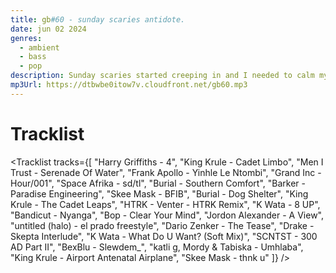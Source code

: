 ```yaml
---
title: gb#60 - sunday scaries antidote.
date: jun 02 2024
genres:
  - ambient
  - bass
  - pop
description: Sunday scaries started creeping in and I needed to calm myself down, thus this mix🫡.
mp3Url: https://dtbwbe0itow7v.cloudfront.net/gb60.mp3
---
```


# Tracklist

<Tracklist
tracks={[
  "Harry Griffiths - 4",
  "King Krule - Cadet Limbo",
  "Men I Trust - Serenade Of Water",
  "Frank Apollo - Yinhle Le Ntombi",
  "Grand Inc - Hour/001",
  "Space Afrika - sd/tl",
  "Burial - Southern Comfort",
  "Barker - Paradise Engineering",
  "Skee Mask - BFIB",
  "Burial - Dog Shelter",
  "King Krule - The Cadet Leaps",
  "HTRK - Venter - HTRK Remix",
  "K Wata - 8 UP",
  "Bandicut - Nyanga",
  "Bop - Clear Your Mind",
  "Jordon Alexander - A View",
  "untitled (halo) - el prado freestyle",
  "Dario Zenker - The Tease",
  "Drake - Skepta Interlude",
  "K Wata - What Do U Want? (Soft Mix)",
  "SCNTST - 300 AD Part II",
  "BexBlu - Slewdem_",
  "katli g, Mordy & Tabiska - Umhlaba",
  "King Krule - Airport Antenatal Airplane",
  "Skee Mask - thnk u"
]}
/>